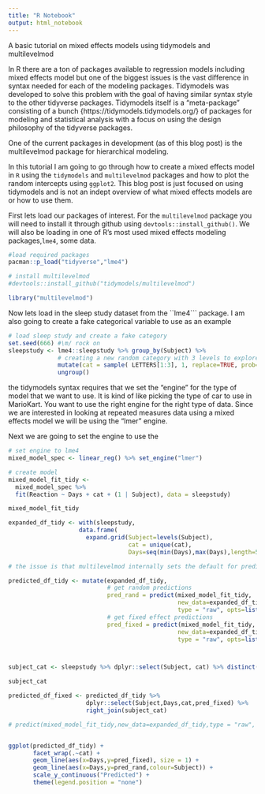 ```yaml
---
title: "R Notebook"
output: html_notebook
---
```


A basic tutorial on mixed effects models using tidymodels and multilevelmod


In R there are a ton of packages available to regression models including mixed effects model but one of the biggest issues is the vast difference in syntax needed for each of the modeling packages. Tidymodels was developed to solve this problem with the goal of having similar syntax style to the other tidyverse packages. Tidymodels itself is a "meta-package" consisting of a bunch {https://tidymodels.tidymodels.org/} of packages for modeling and statistical analysis with a focus on using the design philosophy of the tidyverse packages.  

One of the current packages in development (as of this blog post) is the multilevelmod package for hierarchical modeling. 

In this tutorial I am going to go through how to create a mixed effects model in ```R``` using the ```tidymodels``` and ```multilevelmod``` packages and how to plot the random intercepts using ```ggplot2```. This blog post is just focused on using tidymodels and is not an indept overview of what mixed effects models are or how to use them. 



First lets load our packages of interest. For the ```multilevelmod``` package you will need to install it through github using ```devtools::install_github()```. We will also be loading in one of R's most used mixed effects modeling packages,```lme4```, some data.
```r
#load required packages
pacman::p_load("tidyverse","lme4")

# install multilevelmod
#devtools::install_github("tidymodels/multilevelmod")

library("multilevelmod")
```


Now lets load in the sleep study dataset from the ``lme4``` package. I am also going to create a fake categorical variable to use as an example 

```r
# load sleep study and create a fake category
set.seed(666) #\m/ rock on
sleepstudy <- lme4::sleepstudy %>% group_by(Subject) %>% 
              # creating a new random category with 3 levels to explore group effects
              mutate(cat = sample( LETTERS[1:3], 1, replace=TRUE, prob=c(0.25, 0.50, 0.25))) %>%
              ungroup()

```


the tidymodels syntax requires that we set the "engine" for the type of model that we want to use. It is kind of like picking the type of car to use in MarioKart. You want to use the right engine for the right type of data. Since we are interested in looking at repeated measures data using a mixed effects model we will be using the "lmer" engine. 

Next we are going to set the engine to use the 
```r

# set engine to lme4
mixed_model_spec <- linear_reg() %>% set_engine("lmer")

# create model
mixed_model_fit_tidy <- 
  mixed_model_spec %>% 
  fit(Reaction ~ Days + cat + (1 | Subject), data = sleepstudy)

mixed_model_fit_tidy

```



```r

expanded_df_tidy <- with(sleepstudy,
                    data.frame(
                      expand.grid(Subject=levels(Subject),
                                  cat = unique(cat),
                                  Days=seq(min(Days),max(Days),length=51))))

```



```r

# the issue is that multilevelmod internally sets the default for prediction to re.form = NA; the code above resets it to re.form = NULL (which is the lme4 default, i.e. include all random effects in the prediction)

predicted_df_tidy <- mutate(expanded_df_tidy,
                            # get random predictions
                            pred_rand = predict(mixed_model_fit_tidy,
                                                new_data=expanded_df_tidy, 
                                                type = "raw", opts=list(re.form=NULL)),
                            # get fixed effect predictions
                            pred_fixed = predict(mixed_model_fit_tidy,
                                                new_data=expanded_df_tidy, 
                                                type = "raw", opts=list(re.form=NA)))



subject_cat <- sleepstudy %>% dplyr::select(Subject, cat) %>% distinct(.)

subject_cat

predicted_df_fixed <- predicted_df_tidy %>% 
                      dplyr::select(Subject,Days,cat,pred_fixed) %>% 
                      right_join(subject_cat)

# predict(mixed_model_fit_tidy,new_data=expanded_df_tidy,type = "raw", opts=list(re.form=NA))


ggplot(predicted_df_tidy) +
       facet_wrap(.~cat) + 
       geom_line(aes(x=Days,y=pred_fixed), size = 1) + 
       geom_line(aes(x=Days,y=pred_rand,colour=Subject)) +
       scale_y_continuous("Predicted") + 
       theme(legend.position = "none")


```

















